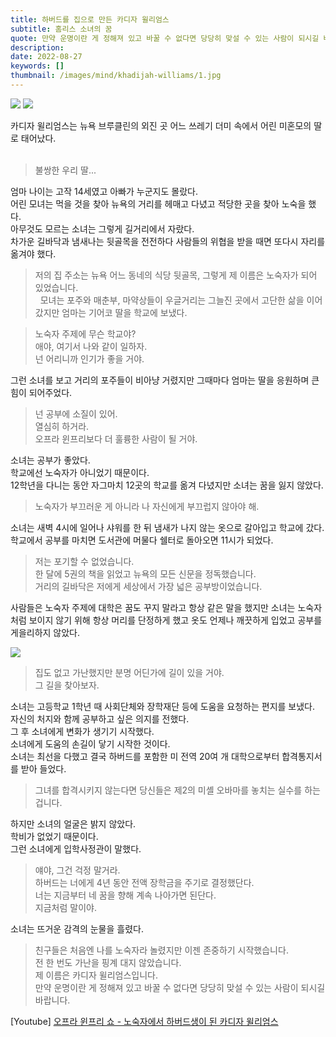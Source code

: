 ```yaml
---
title: 하버드를 집으로 만든 카디자 윌리엄스
subtitle: 홈리스 소녀의 꿈
quote: 만약 운명이란 게 정해져 있고 바꿀 수 없다면 당당히 맞설 수 있는 사람이 되시길 바랍니다.  
description: 
date: 2022-08-27
keywords: []
thumbnail: /images/mind/khadijah-williams/1.jpg
---
```


![](/images/mind/khadijah-williams/1.jpg)
![](/images/mind/khadijah-williams/2.jpg)

카디자 윌리엄스는 뉴욕 브루클린의 외진 곳 어느 쓰레기 더미 속에서 어린 미혼모의 딸로 태어났다.  
 
> 불쌍한 우리 딸...  

엄마 나이는 고작 14세였고 아빠가 누군지도 몰랐다.  
어린 모녀는 먹을 것을 찾아 뉴욕의 거리를 헤매고 다녔고 적당한 곳을 찾아 노숙을 했다.  
아무것도 모르는 소녀는 그렇게 길거리에서 자랐다.  
차가운 길바닥과 냄새나는 뒷골목을 전전하다 사람들의 위협을 받을 때면 또다시 자리를 옮겨야 했다.  

> 저의 집 주소는 뉴욕 어느 동네의 식당 뒷골목, 그렇게 제 이름은 노숙자가 되어 있었습니다.  
 
모녀는 포주와 매춘부, 마약상들이 우글거리는 그늘진 곳에서 고단한 삶을 이어갔지만 엄마는 기어코 딸을 학교에 보냈다.  

> 노숙자 주제에 무슨 학교야?  
> 애야, 여기서 나와 같이 일하자.   
> 넌 어리니까 인기가 좋을 거야.  

그런 소녀를 보고 거리의 포주들이 비아냥 거렸지만 그때마다 엄마는 딸을 응원하며 큰 힘이 되어주었다.   

> 넌 공부에 소질이 있어.   
> 열심히 하거라.  
> 오프라 윈프리보다 더 훌륭한 사람이 될 거야.  

소녀는 공부가 좋았다.   
학교에선 노숙자가 아니었기 때문이다.  
12학년을 다니는 동안 자그마치 12곳의 학교를 옮겨 다녔지만 소녀는 꿈을 잃지 않았다.  

> 노숙자가 부끄러운 게 아니라 나 자신에게 부끄럽지 않아야 해.  

소녀는 새벽 4시에 일어나 샤워를 한 뒤 냄새가 나지 않는 옷으로 갈아입고 학교에 갔다.  
학교에서 공부를 마치면 도서관에 머물다 쉘터로 돌아오면 11시가 되었다.   

> 저는 포기할 수 없었습니다.  
> 한 달에 5권의 책을 읽었고 뉴욕의 모든 신문을 정독했습니다.  
> 거리의 길바닥은 저에게 세상에서 가장 넓은 공부방이었습니다.  

사람들은 노숙자 주제에 대학은 꿈도 꾸지 말라고 항상 같은 말을 했지만 소녀는 노숙자처럼 보이지 않기 위해 항상 머리를 단정하게 했고 옷도 언제나 깨끗하게 입었고 공부를 게을리하지 않았다.  

![](/images/mind/khadijah-williams/3.jpg)

> 집도 없고 가난했지만 분명 어딘가에 길이 있을 거야.  
> 그 길을 찾아보자.  

소녀는 고등학교 1학년 때 사회단체와 장학재단 등에 도움을 요청하는 편지를 보냈다.  
자신의 처지와 함께 공부하고 싶은 의지를 전했다.  
그 후 소녀에게 변화가 생기기 시작했다.   
소녀에게 도움의 손길이 닿기 시작한 것이다.  
소녀는 최선을 다했고 결국 하버드를 포함한 미 전역 20여 개 대학으로부터 합격통지서를 받아 들었다.  

> 그녀를 합격시키지 않는다면 당신들은 제2의 미셸 오바마를 놓치는 실수를 하는 겁니다.  

하지만 소녀의 얼굴은 밝지 않았다.  
학비가 없었기 때문이다.  
그런 소녀에게 입학사정관이 말했다.  

> 얘야, 그건 걱정 말거라.  
> 하버드는 너에게 4년 동안 전액 장학금을 주기로 결정했단다.  
> 너는 지금부터 네 꿈을 향해 계속 나아가면 된단다.  
> 지금처럼 말이야.  

소녀는 뜨거운 감격의 눈물을 흘렸다.   

> 친구들은 처음엔 나를 노숙자라 놀렸지만 이젠 존중하기 시작했습니다.  
> 전 한 번도 가난을 핑계 대지 않았습니다.  
> 제 이름은 카디자 윌리엄스입니다.  
> 만약 운명이란 게 정해져 있고 바꿀 수 없다면 당당히 맞설 수 있는 사람이 되시길 바랍니다.  

[Youtube] [오프라 윈프리 쇼 - 노숙자에서 하버드생이 된 카디자 윌리엄스](https://youtu.be/btRO3KhkUWs)